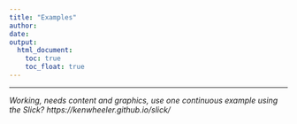 ```yaml
---
title: "Examples"
author: 
date: 
output:
  html_document:
    toc: true
    toc_float: true
---
```

----
*Working, needs content and graphics, use one continuous example using the Slick? https://kenwheeler.github.io/slick/* 